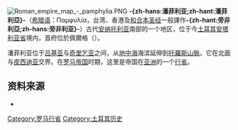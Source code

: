 {{noteTA
|T=zh-hans:潘菲利亚; zh-hant:龐非利亞;
|1=zh-hans:潘菲利亚; zh-hant:龐非利亞;
}}
[[File:Roman_empire_map_-_pamphylia.PNG|thumb]]
'''-{zh-hans:潘菲利亚;zh-hant:潘菲利亞}-'''（[[希腊语|希腊语]]：Παμφυλία，台湾、香港及[[和合本圣经|和合本圣经]]一般譯作'''-{zh-hant:旁非利亞;zh-hans:旁非利亚}-'''）古代[[安纳托利亚|安纳托利亚]]南部的一个地区，位于今[[土耳其|土耳其]][[安塔利亚省|安塔利亚省]]境内，首府位於佩爾格（{{tsl|en|Perga}}）。

潘菲利亚位于[[吕基亚|吕基亚]]与[[奇里乞亚|奇里乞亚]]之间，从[[地中海|地中海]]海滨延伸到[[托羅斯山脈|托羅斯山脈]]。它在北面与[[皮西迪亚|皮西迪亚]]交界。在[[罗马帝国|罗马帝国]]时期，这里是帝国在[[亚洲|亚洲]]的一个[[罗马帝国行省|行省]]。

== 资料来源 ==
* {{1911}}
{{罗马帝国行省}}
{{历史上的安纳托利亚地区}}

[[Category:罗马行省|Category:罗马行省]]
[[Category:土耳其历史|Category:土耳其历史]]